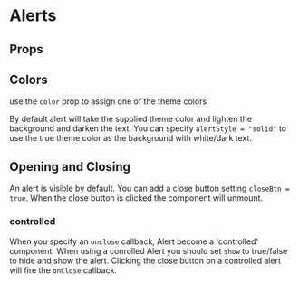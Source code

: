 
<Meta title="Alerts" component={Alert} argTypes={stories.argTypes} />

# Alerts

<Description of={Alert} />

<Canvas>
    <Story story={stories.AllProps} name="All Props" />
</Canvas>

## Props

<ArgsTable story="All Props" />

## Colors

use the `color` prop to assign one of the theme colors

<Canvas>
    <Story story={stories.Colors} />
</Canvas>

By default alert will take the supplied theme color and lighten the background and darken the text.
You can specify `alertStyle = "solid"` to use the true theme color as the background with white/dark text.

<Canvas>
    <Story story={stories.Solid} />
</Canvas>

## Opening and Closing

An alert is visible by default. You can add a close button setting `closeBtn = true`. When the close button is clicked the component will unmount.

<Canvas>
    <Story story={stories.CloseButton} />
</Canvas>

### controlled

When you specify an `onclose` callback, Alert become a 'controlled' component. When using a conrolled Alert you should set `show` to true/false to hide and show the alert. Clicking the close button on a controlled alert will fire the `onClose` callback.

<Canvas>
    <Story story={stories.Controlled} />
</Canvas>
